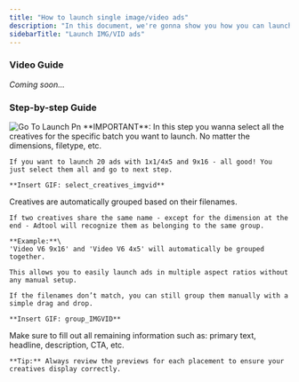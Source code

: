 ```yaml
---
title: "How to launch single image/video ads"
description: "In this document, we're gonna show you how you can launch singe image or video ads"
sidebarTitle: "Launch IMG/VID ads"
---
```


### Video Guide

_Coming soon..._

### Step-by-step Guide

<Steps>
  <Step title="Go to 'Launch' and click 'Select Creatives'">
    <img
      src="/images/Go_to_launch.png"
      alt="Go To Launch Pn"
      style={{ width:"55%" }}
    />
  </Step>
  <Step title="Select the creatives for your IMG/VID ads and click 'Continue'">
    **IMPORTANT**: In this step you wanna select all the creatives for the specific batch you want to launch. No matter the dimensions, filetype, etc.

    If you want to launch 20 ads with 1x1/4x5 and 9x16 - all good! You just select them all and go to next step.

    **Insert GIF: select_creatives_imgvid**
  </Step>
  <Step title="Next step is to group creatives for the IMG/VID ads">
    Creatives are automatically grouped based on their filenames.

    If two creatives share the same name - except for the dimension at the end - Adtool will recognize them as belonging to the same group.

    **Example:**\
    'Video V6 9x16' and 'Video V6 4x5' will automatically be grouped together.

    This allows you to easily launch ads in multiple aspect ratios without any manual setup.

    If the filenames don’t match, you can still group them manually with a simple drag and drop.

    **Insert GIF: group_IMGVID**
  </Step>
  <Step title="Now you can click “Continue” to start adding your primary text and other details.">
    Make sure to fill out all remaining information such as: primary text, headline, description, CTA, etc.

    **Tip:** Always review the previews for each placement to ensure your creatives display correctly.
  </Step>
  <Step title="When you’re satisfied with the result, you can click 'Launch'">
    
  </Step>
</Steps>